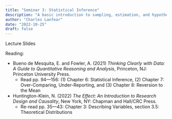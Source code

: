 ```yaml
---
title: "Seminar 3: Statistical Inference"
description: "A basic introduction to sampling, estimation, and hypothesis testing"
author: "Charles Lanfear"
date: "2022-10-25"
draft: false
---
```


Lecture Slides

Reading:

* Bueno de Mesquita, E. and Fowler, A. (2021) *Thinking Clearly with Data: A Guide to Quantitative Reasoning and Analysis*, Princeton, NJ: Princeton University Press.
   * Read pp. 94—156: (1) Chapter 6: Statistical Inference, (2) Chapter 7: Over-Comparing, Under-Reporting, and (3) Chapter 8: Reversion to the Mean

* Huntington-Klein, N. (2022) *The Effect: An Introduction to Research Design and Causality*, New York, NY: Chapman and Hall/CRC Press. 
   * Re-read pp. 35—43: Chapter 3: Describing Variables, section 3.5: Theoretical Distributions
